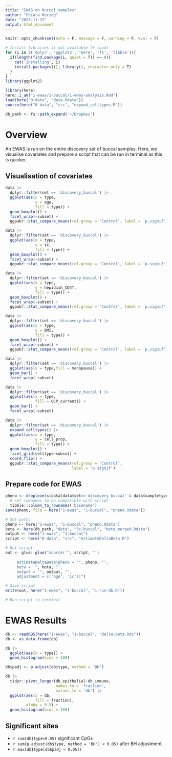 ```yaml
---
title: "EWAS on buccal samples"
author: "Chiara Herzog"
date: "2023-11-15"
output: html_document
---
```


```r
knitr::opts_chunk$set(echo = F, message = F, warning = F, eval = F)
```

```r
# Install libraries if not available (+ load)
for (i in c('dplyr', 'ggplot2', 'here', 'fs', 'tibble')){
  if(length(find.package(i, quiet = T)) == 0){
    cat('Installing', i)
    install.packages(i); library(i, character.only = T)
  }
}
library(ggplot2)

library(here)
here::i_am("1-ewas/1-buccal/1-ewas-analysis.Rmd")
load(here("0-data", "data.Rdata"))
source(here("0-data", "src", "expand_celltypes.R"))

db_path <- fs::path_expand('~/Dropbox')
```

# Overview

An EWAS is run on the entire discovery set of buccal samples. Here, we visualise covariates and prepare a script that can be run in terminal as this is quicker.

## Visualisation of covariates

```r
data |> 
  dplyr::filter(set == 'discovery_buccal') |> 
  ggplot(aes(x = type,
             y = age,
             fill = type)) +
  geom_boxplot() +
  facet_wrap(~subset) +
  ggpubr::stat_compare_means(ref.group = 'Control', label = 'p.signif')

data |> 
  dplyr::filter(set == 'discovery_buccal') |> 
  ggplot(aes(x = type,
             y = ic,
             fill = type)) +
  geom_boxplot() +
  facet_wrap(~subset) +
  ggpubr::stat_compare_means(ref.group = 'Control', label = 'p.signif')

data |> 
  dplyr::filter(set == 'discovery_buccal') |> 
  ggplot(aes(x = type,
             y = hepidish_CD4T,
             fill = type)) +
  geom_boxplot() +
  facet_wrap(~subset) +
  ggpubr::stat_compare_means(ref.group = 'Control', label = 'p.signif')

data |> 
  dplyr::filter(set == 'discovery_buccal') |> 
  ggplot(aes(x = type,
             y = BMI,
             fill = type)) +
  geom_boxplot() +
  facet_wrap(~subset) +
  ggpubr::stat_compare_means(ref.group = 'Control', label = 'p.signif')

data |> 
  dplyr::filter(set == 'discovery_buccal') |> 
  ggplot(aes(x = type,fill = menopause)) +
  geom_bar() +
  facet_wrap(~subset)

data |> 
  dplyr::filter(set == 'discovery_buccal') |> 
  ggplot(aes(x = type,
             fill = OCP_current)) +
  geom_bar() +
  facet_wrap(~subset)

data |> 
  dplyr::filter(set == 'discovery_buccal') |> 
  expand_celltypes() |> 
  ggplot(aes(x = type,
             y = cell_prop,
             fill = type)) +
  geom_boxplot() +
  facet_grid(celltype~subset) +
  coord_flip() +
  ggpubr::stat_compare_means(ref.group = 'Control',
                             label = 'p.signif')
```


## Prepare code for EWAS

```r
pheno <- droplevels(data[data$set=='discovery_buccal' & data$sampletype=='buccal',]) |> 
  # set rownames to be compatible with script
  tibble::column_to_rownames('basename')
save(pheno, file = here("1-ewas", "1-buccal", "pheno.Rdata"))

# Set paths
pheno <- here("1-ewas", "1-buccal", "pheno.Rdata")
beta <- here(db_path, "data", "3c-buccal", "beta_merged.Rdata")
output <- here("1-ewas", "1-buccal")
script <- here("0-data", "src", "estimateDeltaBeta.R")

# Out script
out <- glue::glue("source('", script, "')
     
     estimateDeltaBeta(pheno = '", pheno, "',
     beta = '", beta, "',
     output = '", output, "',
     adjustment = c('age', 'ic'))")

# Save script
write(out, here("1-ewas", "1-buccal", "1-run-db.R"))

# Run script in terminal
```

# EWAS Results


```r
db <- readRDS(here("1-ewas", "1-buccal", "delta-beta.Rds"))
db <- as.data.frame(db)

db |> 
  ggplot(aes(x = type)) +
  geom_histogram(bins = 100)

db$padj <- p.adjust(db$type, method = 'BH')

db |> 
  tidyr::pivot_longer(db_epithelial:db_immune,
                      names_to = 'fraction',
                      values_to = 'db') |> 
  ggplot(aes(x = db,
             fill = fraction),
         alpha = 0.5) +
  geom_histogram(bins = 100)
```


## Significant sites

* `r sum(db$type<0.05)` significant CpGs
* `r sum(p.adjust(db$type, method = 'BH') < 0.05)` after BH adjustment
* `r max(db$type[db$padj < 0.05])`